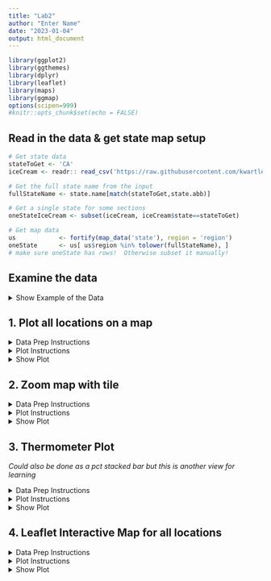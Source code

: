 ```yaml
---
title: "Lab2"
author: "Enter Name"
date: "2023-01-04"
output: html_document
---
```


```r
library(ggplot2)
library(ggthemes)
library(dplyr)
library(leaflet)
library(maps)
library(ggmap)
options(scipen=999)
#knitr::opts_chunk$set(echo = FALSE)

```

## Read in the data & get state map setup

```r
# Get state data
stateToGet <- 'CA'
iceCream <- readr:: read_csv('https://raw.githubusercontent.com/kwartler/Hult_Visualizing-Analyzing-Data-with-R/main/DD1/B_Mar2/lab/mcBroken_august_12_2022.csv')

# Get the full state name from the input
fullStateName <- state.name[match(stateToGet,state.abb)]

# Get a single state for some sections
oneStateIceCream <- subset(iceCream, iceCream$state==stateToGet)

# Get map data
us            <- fortify(map_data('state'), region = 'region')
oneState      <- us[ us$region %in% tolower(fullStateName), ]
# make sure oneState has rows!  Otherwise subset it manually!

```


## Examine the data 
<details>
<summary>Show Example of the Data</summary>
```r
knitr::kable(head(iceCream))
```
</details>

## 1. Plot all locations on a map

<details>
<summary>Data Prep Instructions</summary>
- Not needed this time!
</details>

<details>
<summary>Plot Instructions</summary>  
- Create a `ggplot` map
     - Initialize with `ggplot()`
     - Add a `geom_map` layer where the `data` is `oneState`
          - The `map` parameter should be `oneState`
          - The `aes`thetics have a `map_id` of `region` & `group=group`
          - Outside of the `aes` add a `"white"` `fill` parameter & `"black"` `color`.
          - Lastly, add `linewidth = 0.25` to declare the line size
    - Add the curved coordinate system for maps with `coord_map('albers', lat0 = 39, lat1 = 45)`
    - Declare a theme with `theme_map()` layer
    - Next, add the points layer with `geom_point` referring to `oneStateIceCream`.
         - The aesthetics have x as the `lon`, y as `lat`.  Additionally declare the `color` with the variable `is_broken` & change the `shape` with the same variable as another parameter.
         - Outside of aesthetics, add `0.35` transparency with `alpha` to help with overplotting.
    - Add a title using `paste0` & the previously created variable `stateToGet` with `' Ice Cream Machine Status'` to programmatically update the title.
</details>

<details><summary>Show Plot</summary>

```r
____() + 
  ____(____ = ____, 
       ____ = ____, aes(____ = ____, ____  = ____), 
       ____ = '____', ____ = '____', ____ = ____) + 
  ____(____,____, ____) +
  ____() +
  ____(data  = ____, 
             aes(____, ____, ____, ____), 
             alpha = ____) + 
  ggtitle(paste0(____, ____))

```
</details>

## 2. Zoom map with tile

<details>
<summary>Data Prep Instructions</summary>
- Create `maxCity` with `table` function applied to the `city` column of `oneStateIceCream`.  Nest this inside `as.data.frame` to change the object class.
- Overwrite `maxCity` using `maxCity` with square brackets `[` & `]` where `which.max` is applied to the `Freq` column to the left of the comma.  Here we retain the first column only (right of the comma) 
- Let's `subset` the `oneStateIceCream` data into a new object called `recentDay`.  Here we use two logical conditions.
     - First, let's subset when the `date` column is equal to the `max` date
     - Second, let's subset when the `city` column is equal to the `maxCity` variable.
- In order to map a map using Open Street Maps we need to programmatically declare the bounding box with our data.  This information is stored in a named vector called `areaBoundingBox`.  *Instead of just copying, pasting, pause to conceptually understand the relationship of lat/lon and how you would draw a box that encompasses all the points in the data.*
     - First, is upper left as `left` which is the `min` `lon`gitude of `recentDay`
     - Next, the bottom (left side) is declared as the `max` of `lat`titude
     - Moving to the `right` we switch to the `max` of `lon`
     - Lastly, the `top` is declared as the `max` of `lat`
</details>

<details>
<summary>Plot Instructions</summary>  
- Initialize the `ggmap` while nesting `get_stamenmap` to access OSM.  For the Stamen map pass in the `boundareaBoundingBox` coordinates.  Then declare a `zoom` integer & the optional `maptype` as `"toner-lite"`
- Add the theme `void` 
- Add the `geom_point` layer passing the `data` `recentDay`.  The `aes`thetics are:
     - x-axis is `lon`
     - y-axis is `lat`
     - color the points by the `is_broken` variable
- Add a title layer `paste`ing the `maxCity` variable to `'McDonald Locations'`
</details>

<details><summary>Show Plot</summary>

```r
# Get the city with the most stores
maxCity <- ____(____(oneStateIceCream$____))
maxCity <- ____[which.max(maxCity$____),1]

# Get the most recent day & only the max city
recentDay <- ____(oneStateIceCream, 
                    oneStateIceCream$____ == max(oneStateIceCream$____)
                    & oneStateIceCream$____ == ____)

# Programmatically declare the bounding box
areaBoundingBox <- c(left   = ____, 
                     bottom = ____, 
                     right  = ____, 
                     top    = ____)

# Create the plot
ggmap(get_stamenmap(____, ____, ____ = "toner-lite")) + 
  ____() +
  geom_point(data=____, aes(____))  + 
  ____(____)
```
</details>

## 3. Thermometer Plot

*Could also be done as a pct stacked bar but this is another view for learning*

<details>
<summary>Data Prep Instructions</summary>
- Create `breaks` using `aggregate` declaring `is_broken` by `city` along with `oneStateIceCream` & using the function `sum`
- Create `storeObservations` by nesting `table` inside `as.data.frame` referring to `oneStateIceCream`'s `city` (if you forgot the syntax see previous section)
     - This is then nested *again* within `setNames` where the first column is renamed to `"city"` for the next step.
- Create the `plotDF` by joining both `breaks` and `storeObservations` using `inner_join`.  Since the joining column was declared previously as `city` it can be left blank but is left here to demonstrate how to declare the column names explicitly (and its a best practice)  
- Since the data is quite large, the `plotDF` is re-declared using `order` to obtain the 10 cities with the most number of broken machines.
</details>

<details>
<summary>Plot Instructions</summary>  
- Create a `ggplot` with `plotDF` as the `data`.
- Add the base thermometer with `geom_col`. The `aes` are
     - `x` needs to have `reorder`ed the `city` column by `-Freq`. 
     - `y` needs to have `Freq`
     - Outside of aesthetics, `fill` the bars as `grey` & `width` as `0.5`
- Add the red thermometers with another `geom_col`
     - The `x` is the same as the other columns so they align.
     - Now `y` is declared as `is_broken`
     - Outside of the `aes` call, `fill` is `#f00b42` & `width` is `0.15`
- Add a `theme` that rotates the `axis.text.x` `90` degrees.  Hint, see the first lab, stackoverflow or chatGPT 
- Add a title as `"City Ice Cream Machines Uptime Vs Broken"`
</details>

<details><summary>Show Plot</summary>
```r
# Sum the broken times across cities within the period of the data
breaks <- ____(____~____, ____, ____)

# Count the observations in the period by the city
____ <- ____(as.data.frame(table(oneStateIceCream$city)), c('____','____')) 

# Join for the plot
plotDF <- ____(____,storeObservations, by = c('____'='city'))

# Take the top 10 by broken (cities with most McDonald's broken machines)
plotDF <- plotDF[____(plotDF$is_broken, ____)[1:10],]

# Create the plot
ggplot(____) + 
  ____()+
  geom_col(aes(____), ____) + 
  geom_col(aes(____),____), ____) +
  ____(____) + 
  ggtitle(____)
```
</details>

## 4. Leaflet Interactive Map for all locations

<details>
<summary>Data Prep Instructions</summary>
- Declare the `pal`ette object using `colorFactor` across the factor `iceCream$is_broken`.  The colors should be `darkgreen` & `darkred`.
</details>

<details>
<summary>Plot Instructions</summary>  
- Declare a `leaflet` object with the `iceCream` data.
- Add the tiles with a blank layer `addTiles`
- Add the location circles with `addCircles`
     - Adjust the mouse-over with the `popup` parameter.  This will use limited HTML in a `paste` call.  The `<br>` is an HTML break which renders neatly in the map webpage. Examine the names of the `iceCream` data frame to identify the appropriate columns to use in the popups.
     - After the `popup` parameter, add `color` declaring the `~pal` custom function applied to the `is_broken` colum.
</details>

<details><summary>Show Plot</summary>
```r
# Define the marker colors
pal <- ____(palette = c('____', '____'),
                   domain = ____)

# Create the interactive map
leaflet(data = ____) %>%
  addTiles() %>% 
   addCircles(popup = paste("Location:", iceCream$____, "<br>",
                            "City:", iceCream$____,"<br>",
                            "Date:",iceCream$____ ,"<br>",
                            "Broken:", iceCream$____),
              color = ~pal(____)) 

# You can also add clusters & change to markers but 
# custom colors for clusters does not appear to be supported.  
# Try out this type of last layer instead:
#addMarkers( popup = paste("Location:", ____, "<br>",
#                            "City:", ____,"<br>",
#                            "Date:",____ ,"<br>",
#                            "Broken:", ____),
#              clusterOptions = markerClusterOptions())
```

## 5. Timelines

<details>
<summary>Data Prep Instructions</summary>
- Create `worstCities` using `aggregate` with `is_broken` by `city` & `date`.  Apply this formula to `iceCream` & `sum`
- The data is `order`ed by `is_broken` within square brackets along with `decreasing=T` & the second worst city is pre-selected.  You can change this to examine other cities.  This new object is called `badCity` 
- Create `plotDF` by creating a Boolean vector with the `%in%` operator.  Check whether the `iceCream` `city` vector contains the `city` name identified in `badCity`
</details>

<details>
<summary>Plot Instructions</summary>  
- Initialize the `ggplot` with `plotDF`
- Add `geom_point` layer
     - Use `last_checked` as the x-axis
     - Declare `y` as the unique `street` variable.
     - Adjust the `shape` to the `is_broken` class.
     - Adjust the `color` to the `is_broken` class.
- Adjust the `theme` so that the `axis.text.x` `size` is `1.5`
- Add a `minimal` `theme`
- Add a title using `paste` & `'Sensor Reads by Time & Location at:',plotDF$city[1]` to programmatically adjust the title.
     
</details>

<details><summary>Show Plot</summary>
```r
# Sum the broken reads by city and date to make a more interesting subset
worstCities <- ____(____)
badCity <- worstCities[____(worstCities$is_broken, ____)[2],] 

# Subset the original data to the city being investigated
plotDF <- ____[____$city %____% ____$____,] 

ggplot(data = ____) +
  geom_point( aes(x= last_checked, y = street, shape = is_broken, color = is_broken))+
  theme(____=element_text(____)) +
  ____() +
  ggtitle(____)
```

## 6. Heatmap

<details>
<summary>Data Prep Instructions</summary>
- `onlyUS` can be created using the membership [`%in%`] operator.  Check if the `iceCream$state` value has membership in the built in `state.abb` object.  This will drop non-US state locations from our data set as a cleaning step.
- To aid our learning with a more compelling heatmap let's create more date observations.  This is left intact in the code but is explained here:
<br>
<mark>"The `min` is applied to the `onlyUS$date` data column to identify the oldest date in the data.  This is nested in `seq` with `by` `"day"` & `length.out` to get a full `7` days from the originating date.  Finally, `sample` is applied to the `7` dates along with the `size = nrow(onlyUS)` integer.  This programmaticaly declares the number needed rather than explicit in case the data object changes later.  The last parameter `replace = T` is needed since the number of days has length `7` which is shorter than the number of rows needed.  All this is needed to create a date vector called `fakeDate`.  This is left-hand appended as a column in the `onlyUS` data as `$fakeDate`")
</mark>
<br>
- Create the `plotDF` using `aggregate` to `sum` the `onlyUS` `is_broken` data by `state` & the synthetic column `fakeDate`
</details>

<details>
<summary>Plot Instructions</summary>  
- Initialize `ggplot` with the `plotDF` data.
- Add the `geom_tile` layer with:
    - `x` as `fakeDate`
    - `y` as `state`
    - `fill` as `is_broken`
- Add the `bw` theme
- To ensure all dates are shown in the x-axis add a layer `scale_x_date()`.  Within this layer,  declare the format as `date_labels="%d %b %y"`.  *This follows the format of the `strptime` from base-r.  Here %d is day, %b is the month abbreviation name and %y is 2 digit year.  Explore these by changing `b` to `m` or `y` to `Y`.  If you type `?strptime` into console you will see the official documentation.* Add another parameter here as `breaks = unique(onlyUS$fakeDate)` to declare the unique x-axis sections.
- The y-axis has WY at the top so this needs to be revered.  One way to do this is by adding `scale_y_discrete` as a layer with `limits=rev` to reverse the order.
- Add a `theme` layer so that the x and y axis titles are blank.  Again use stackoverflow, chatgpt or previous examples for help.
- Add a layer `scale_fill_viridis_c()` to adjust the colors to a color-blind acceptable palette. 
- Add a title `"Fake Ice cream Outages by Date"`

</details>

<details><summary>Show Plot</summary>
```r
# Subset using a prebuilt R object 
onlyUS <- iceCream[____$state %in% ____,]

# Since this is a toy data set we will add some randomness to dates to improve learning
fakeDate <- sample(seq(min(onlyUS$date), by = "day", length.out = 7), 
                   size    = nrow(onlyUS), 
                   replace = T)
onlyUS$fakeDate <- as.Date(fakeDate)

# Get the plot data summing broken by state and the fake dates
plotDF <- ____(____)

# Build the heatmap
ggplot(data = ____) + 
  geom_tile(aes(x = fakeDate, y = state, fill= is_broken)) + 
  ____() +
  scale_x_date(date_labels=____,breaks = ____(onlyUS$____)) +
  scale_y_discrete(____) +
  theme(____, ____) +  
  ____()+
  ggtitle(____)

```
